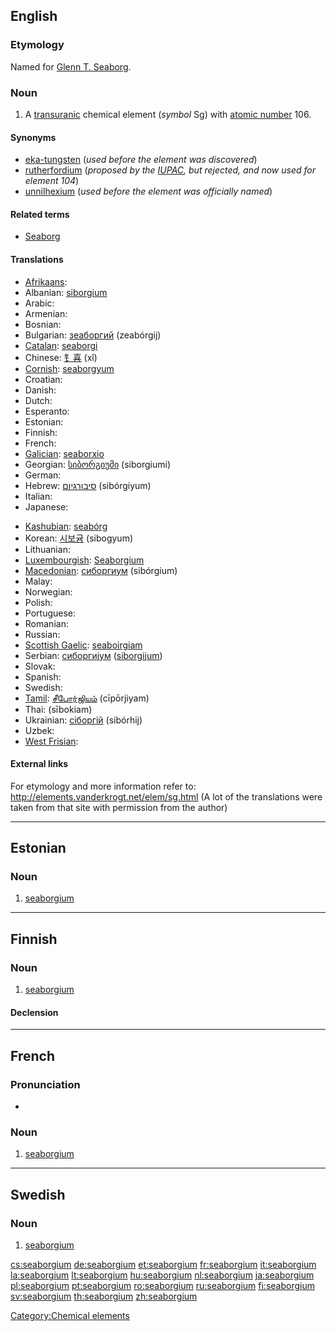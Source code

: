 {{also|Seaborgium}}
==English==
{{elements|Sg|dubnium|Db|bohrium|Bh}}

===Etymology===
Named for [[w:Glenn T. Seaborg|Glenn T. Seaborg]].

===Noun===
{{en-noun|-}}
{{wikipedia}}

# A [[transuranic]] chemical element (''symbol'' Sg) with [[atomic number]] 106.

====Synonyms====
* [[eka-tungsten]] (''used before the element was discovered'')
* [[rutherfordium]] (''proposed by the [[w:IUPAC|IUPAC]], but rejected, and now used for element 104'')
* [[unnilhexium]] (''used before the element was officially named'')

====Related terms====
* [[w:Glenn T. Seaborg|Seaborg]]

====Translations====
{{trans-top|chemical element with atomic number 106}}
* [[Afrikaans]]: {{t-|af|seaborgium|xs=Afrikaans}}
* Albanian: [[siborgium]]
* Arabic: {{t|ar|سيبورجيوم|m|tr=sibórgiyum}}
* Armenian: {{t-|hy|սիբորգիում|tr=siborgium}}
* Bosnian: {{t-|bs|seaborgij}}
* Bulgarian: [[зеаборгий]] (zeabórgij) {{m}}
* [[Catalan]]: [[seaborgi]]
* Chinese: [[钅喜]] (xǐ)
* [[Cornish]]: [[seaborgyum]]
* Croatian: {{t+|hr|seaborgij}}
* Danish: {{t-|da|seaborgium}}
* Dutch: {{t+|nl|seaborgium|n}}
* Esperanto: {{t-|eo|seborgio|xs=Esperanto}}
* Estonian: {{t+|et|seaborgium}}
* Finnish: {{t+|fi|seaborgium}}
* French: {{t+|fr|seaborgium|m}}
* [[Galician]]: [[seaborxio]]
* Georgian: [[სიბორგიუმი]] (siborgiumi)
* German: {{t+|de|Seaborgium|n}}
* Hebrew: [[סיבורגיום]] (sibórgiyum)
* Italian: {{t+|it|seaborgio|m}}
* Japanese: {{t+|ja|シーボーギウム|tr=shibōgiumu}}
{{trans-mid}}
* [[Kashubian]]: [[seabórg]]
* Korean: [[시보귬]] (sibogyum)
* Lithuanian: {{t+|lt|syborgis|xs=Lithuanian}}
* [[Luxembourgish]]: [[Seaborgium]]
* [[Macedonian]]: [[сиборгиум]] (sibórgium) {{m}}
* Malay: {{t-|ms|seaborgium|xs=Malay}}
* Norwegian: {{t-|no|seaborgium}}
* Polish: {{t+|pl|seaborg|m}}
* Portuguese: {{t|pt|seabórgio|m}}
* Romanian: {{t+|ro|seaborgiu|n}}
* Russian: {{t-|ru|сиборгий|m|tr=sibórgij}}
* [[Scottish Gaelic]]: [[seaboirgiam]]
* Serbian: [[сиборгиjум]] ([[siborgijum]]) {{m}}
* Slovak: {{t-|sk|seaborgium}}
* Spanish: {{t+|es|seaborgio|m}}
* Swedish: {{t+|sv|seaborgium|n}}
* [[Tamil]]: [[சீபோர்ஜியம்]] (cīpōrjiyam)
* Thai: {{Thai|[[ชีบอรเกียม]]}} (sībokiam)
* Ukrainian: [[сiборгiй]] (sibórhij) {{m}}
* Uzbek: {{t-|uz|резерфордий|tr=rezerfordiy|sc=Cyrl|xs=Uzbek}}
* [[West Frisian]]: {{t-|fy|seaborgium|xs=West Frisian}}
{{trans-bottom}}

====External links====
For etymology and more information refer to:
http://elements.vanderkrogt.net/elem/sg.html
(A lot of the translations were taken from that site with permission from the author)

[[Category:Chemical elements]]

----

==Estonian==

===Noun===
{{infl|et|noun}}

# {{element|lang=et}} [[#English|seaborgium]]

----

==Finnish==
{{wikipedia|lang=fi}}

===Noun===
{{infl|fi|noun}}

# {{element|lang=fi}} [[#English|seaborgium]]

====Declension====
{{fi-decl-tuoli|seaborgium|np=1}}

----

==French==

===Pronunciation===
* {{IPA|lang=fr|/si.bɔʁ.ɡjɔm/}}

===Noun===
{{fr-noun|m}}

# {{element|lang=fr}} [[seaborgium#English|seaborgium]]

----

==Swedish==
{{wikipedia|lang=sv}}

===Noun===
{{infl|sv|noun|g=n}}
{{sv-noun-unc-n|2=seaborgiumet}}

# {{context|chemical element|lang=sv}} [[#English|seaborgium]]

[[cs:seaborgium]]
[[de:seaborgium]]
[[et:seaborgium]]
[[fr:seaborgium]]
[[it:seaborgium]]
[[la:seaborgium]]
[[lt:seaborgium]]
[[hu:seaborgium]]
[[nl:seaborgium]]
[[ja:seaborgium]]
[[pl:seaborgium]]
[[pt:seaborgium]]
[[ro:seaborgium]]
[[ru:seaborgium]]
[[fi:seaborgium]]
[[sv:seaborgium]]
[[th:seaborgium]]
[[zh:seaborgium]]